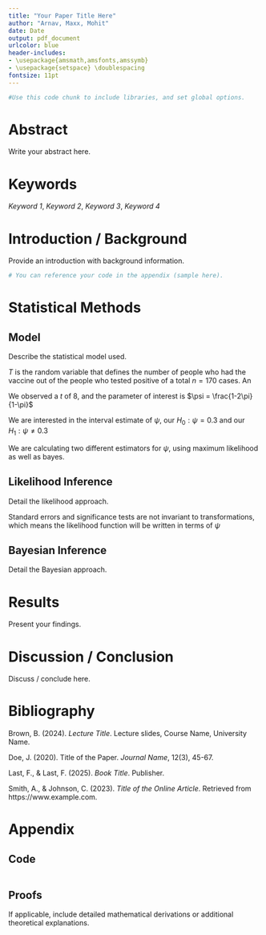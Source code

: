 ```yaml
---
title: "Your Paper Title Here"
author: "Arnav, Maxx, Mohit"
date: Date
output: pdf_document
urlcolor: blue
header-includes:
- \usepackage{amsmath,amsfonts,amssymb}
- \usepackage{setspace} \doublespacing
fontsize: 11pt
---
```


```r
#Use this code chunk to include libraries, and set global options.
```

# Abstract
Write your abstract here.

# Keywords
*Keyword 1*, *Keyword 2*, *Keyword 3*, *Keyword 4*

\newpage

# Introduction / Background
Provide an introduction with background information.

```r
# You can reference your code in the appendix (sample here).
```

# Statistical Methods

## Model
Describe the statistical model used.

$T$ is the random variable that defines the number of people who had the vaccine out of the people who tested positive of a total $n = 170$ cases. An 
\begin{align*}
    T &\sim Binom(n = 170, \pi) \\
    \pi &= P(\text{Vaccinated} | \text{Positive Covid Test}) \\
    \pi &= \frac{n_1 \pi_v}{n_1 \pi_v + n_2 \pi_p}, \text{Where $n_1 \approx n_2$, the randomization is $1:1$} \\
    \pi_v &= P( \text{Testing positive } | \text{Having vaccine }) \\
    \pi_p &= P( \text{Testing positive } | \text{Having placebo }) \\
    \pi &\frac{\pi_v}{\pi_v + pi_p} \\
    \psi &= 1 - \frac{\pi_v}{\pi_p} \\
    \psi &= \frac{1 - 2\pi}{1 - \pi} \\
    \pi &= \frac{1 - \psi}{2 - \psi} \\
    \pi_v &= \frac{8}{17411} \\
    \pi_p &= \frac{162}{17511} \\
    \psi &\approx 0.9503 \\
    \pi &\approx 0.0473 \\
    T &\sim Binom(n=170, \pi = 0.0473)
\end{align*}


We observed a $t$ of $8$, and the parameter of interest is $\psi = \frac{1-2\pi}{1-\pi}$

We are interested in the interval estimate of $\psi$, our $H_0: \psi = 0.3$ and our $H_1: \psi \neq 0.3$

We are calculating two different estimators for $\psi$, using maximum likelihood as well as bayes.


## Likelihood Inference
Detail the likelihood approach.

\begin{align*}
    T &\sim Binom(170, \pi_0) \leftrightarrow T_1, T_2, \dots, T_{170} \sim Bernouli(\pi_0) \\
    \hat\pi_0^{MLE} &= \frac{T}{n} \approx 0.0473 \\
    \hat\psi_0^{MLE} &= \frac{1 - 2\pi_0}{1-\pi_0} = \frac{n-2T}{n-T} = \frac{170 - 2(8)}{170-8} \approx 0.9506
\end{align*}

Standard errors and significance tests are not invariant to transformations, which means the likelihood function will be written in terms of $\psi$


\begin{align*}
    g(\psi) &= \frac{1-\psi}{2-\psi} \\
    L^*(\psi) &= L(g(\psi)) = (^n_t) (\frac{1-\psi}{2-\psi})^t (1 - \frac{1-\psi}{2-\psi})^{n-t} \\
    \ell^*(\psi) &= log(L^*(\psi)) = log(^n_t) + t \cdot log(\frac{1-\psi}{2-\psi}) + (n-t)log(1 - \frac{1-\psi}{2-\psi}) \\
    \frac{d}{d\psi}\ell^*(\psi) &= \frac{n-t}{2-\psi} - \frac{t}{(1-\psi)(2-\psi)} \\
    0 &= \frac{n-t}{2-\psi} - \frac{t}{(1-\psi)(2-\psi)}, \text{For MLE condition} \\
    \hat\psi_0^{MLE} &\approx 0.9506 \\
    &\text{Second derivative test} \\
    \frac{d^2}{d\psi^2} \ell^* (\psi) &= \frac{n-t}{(2-\psi)^2} + \frac{t(2\psi - 3)}{((1-\psi)(2-\psi))^2} \\
    \frac{d^2}{d\psi^2} \ell^* (0.9506) &\approx -3123.83 \\
    &\text{Thus function concave downwards, meaning global maximum} \\
    \hat\psi_0^{MLE} &\approx Norm(\psi_0, \sqrt{\frac{1}{n I(\psi_0)}}) \\
    I(\psi_0) &= E [ \frac{-d^2}{d\psi_0^2} log(f_{\psi_0}(T))] \\
    f_{\psi_0}(T) &= (^n_t) \pi^t (1-\pi)^{n-t}
\end{align*}

## Bayesian Inference
Detail the Bayesian approach.

# Results
Present your findings. 

# Discussion / Conclusion
Discuss / conclude here.

# Bibliography

Brown, B. (2024). *Lecture Title*. Lecture slides, Course Name, University Name.

Doe, J. (2020). Title of the Paper. *Journal Name*, 12(3), 45-67.

Last, F., & Last, F. (2025). *Book Title*. Publisher.

Smith, A., & Johnson, C. (2023). *Title of the Online Article*. Retrieved from https://www.example.com.

# Appendix

## Code
```r
```

## Proofs
If applicable, include detailed mathematical derivations or additional theoretical explanations.
